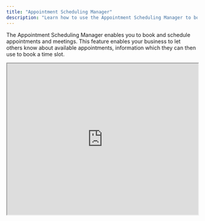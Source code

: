 ```yaml
---
title: "Appointment Scheduling Manager"
description: "Learn how to use the Appointment Scheduling Manager to book and schedule appointments and meetings, and sync with your Google or Outlook calendar."
---
```



The Appointment Scheduling Manager enables you to book and schedule appointments and meetings. This feature enables your business to let others know about available appointments, information which they can then use to book a time slot.

<iframe width="100%" height="400" src="https://www.guidejar.com/embed/af8aafdb-f05e-4d30-9c4b-337418c6a33d?type=1&controls=on" />

<iframe width="100%" height="400" src="https://www.youtube.com/embed/UAZ-9sy7nOo" title="YouTube video player" frameborder="0" allow="accelerometer; autoplay; clipboard-write; encrypted-media; gyroscope; picture-in-picture" allowfullscreen />

<Note>
  If you connect your **Google Calendar** or **Outlook calendar**, the appointment manager syncs your calendars to ensure there are no double bookings, and it sends automated confirmations and reminders to participants.
</Note>

Follow this guide to get started with scheduling appointments.

<Steps>
  <Step title="Create your Calendar Inside ChatbotBuilder">
    Go to **Marketing \> Appointment Scheduling** and click the **Add** button.

    ![Add Calendar](https://s3.amazonaws.com/cdn.freshdesk.com/data/helpdesk/attachments/production/150054264783/original/AZfYHEtR7EW-6vVtJjBzwfUmPWcKM-sXQA.png?1710886294)

    ![Set Availability](https://s3.amazonaws.com/cdn.freshdesk.com/data/helpdesk/attachments/production/150054265342/original/iI165JeyMBtaoYZHfHYjG9JaVVhks38alA.png?1710886620)

    The most important thing you should provide is your availability.

    ![Set Availability](https://s3.amazonaws.com/cdn.freshdesk.com/data/helpdesk/attachments/production/150054265619/original/BM3Tymtqw1-9jUwWiwNDFXCjMtW_5bKaEQ.png?1710886794)

    ![Set Availability](https://s3.amazonaws.com/cdn.freshdesk.com/data/helpdesk/attachments/production/150076707035/original/P1edXKp_mrtisD70OmgBLPB3SQKyfwtW6Q.jpeg?1723417858)

    Our system will automatically create the confirmation flow and reminder flow. If you want to edit the confirmation message and reminder message, go to flows and edit the flows related to your calendar.

    ![Set Availability](https://s3.amazonaws.com/cdn.freshdesk.com/data/helpdesk/attachments/production/150054265940/original/GeO-69S0n_d1sPCfPdVsu4RFnonW8NhpPQ.png?1710886935)
  </Step>
  <Step title="Connect Google Calendar or Outlook Calendar (optional)">
    - **Google Calendar:** Go to **Settings \> Integration \> Google Calendar** and click the **Connect** button.
    - **Outlook Calendar:** Go to **Settings \> Integration \> Outlook Calendar** and click the **Connect** button.

    Once your calendar is connected, the appointment is automatically updated in your Calendar once a user schedules one. Also, we check your calendar events to avoid overbooking.

    <Info>
      Be sure to collect the user's email address before the user schedules an appointment to automatically send the user a calendar invitation through email.
    </Info>
  </Step>
  <Step title="Share the scheduling link during the bot conversation">
    1. **Get the scheduling link** by going to **Marketing \> Appointment Scheduling** and clicking the three dots on the Calendar you want to share the scheduling link.

       ![Get Scheduling Link](https://s3.amazonaws.com/cdn.freshdesk.com/data/helpdesk/attachments/production/150054266185/original/UtugMPZuQVvMsXo_TpZ48qxtCj1chf2wFw.png?1710887110)
    2. **Use the scheduling link** as a button link for channels that support buttons that open a website. For channels that don't support a button that opens a website link SMS channel, you can send the scheduling link as a TEXT message.

       ![View Scheduled Appointments](https://s3.amazonaws.com/cdn.freshdesk.com/data/helpdesk/attachments/production/150033360016/original/gyZOTb6syqbXUt1BfgEDVarozJUa3TTv-Q.png?1697635852)
    3. **Share the scheduling link from the inbox**
       Sometimes, you may need to send the scheduling link to the user manually through the inbox.
       Click the Calendar Icon to send the scheduling link to the user.

       ![Share Link from Inbox](https://s3.amazonaws.com/cdn.freshdesk.com/data/helpdesk/attachments/production/150033359631/original/oAlciWFD0Y_lfB4zNoyDWr4lulz66GMo9Q.png?1697635734)
    4. **View Scheduled Appointments**
       Go to **Tools \> Appointment Schedule \> Appointments**

       ![View Scheduled Appointments](https://s3.amazonaws.com/cdn.freshdesk.com/data/helpdesk/attachments/production/150033361196/original/Q3fBOItGF0DLjzguBl17czcMd2lY8gfM5Q.png?1697636163)
  </Step>
</Steps>

<Note>
  It's important to note that past time slots visible on the calendar are NOT bookable; they are shown for informational purposes only as part of the system's current design.
</Note>